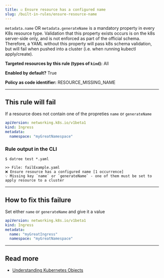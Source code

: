 ```yaml
---
title: ☑️ Ensure resource has a configured name
slug: /built-in-rules/ensure-resource-name
---
```


`metadata.name` OR `metadata.generateName` is a mandatory property in every K8s resource type. 
Validation that this property exists occurs is on the k8s server-side only, and is not enforced as part of the official schema. 
Therefore, a YAML without this property will pass k8s schema validation, but will fail when pushed into a cluster (i.e. when running kubectl apply/create).

**Targeted resources by this rule (types of **`kind`**):** All

**Enabled by default?** True

**Policy as code identifier:** RESOURCE_MISSING_NAME

---

## This rule will fail

If a resource does not contain one of the propreties `name` or `generateName`

```yaml
apiVersion: networking.k8s.io/v1beta1
kind: Ingress
metadata:
  namespace: "myGreatNamespace"
```

### Rule output in the CLI

```terminal
$ datree test *.yaml

>> File: failExample.yaml
❌ Ensure resource has a configured name [1 occurrence]
💡 Missing key `name` or `generateName` - one of them must be set to apply resource to a cluster
```

---

## How to fix this failure

Set either `name` or `generateName` and give it a value

```yaml
apiVersion: networking.k8s.io/v1beta1
kind: Ingress
metadata:
  name: "myGreatIngress"
  namespace: "myGreatNamespace"
```

---

## Read more

- [Understanding Kubernetes Objects](https://kubernetes.io/docs/concepts/overview/working-with-objects/kubernetes-objects/)
